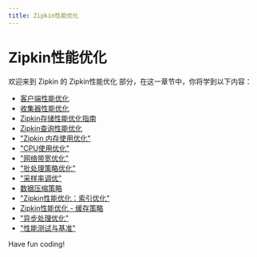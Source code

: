 ```yaml
---
title: Zipkin性能优化
---
```


# Zipkin性能优化

欢迎来到 Zipkin 的 Zipkin性能优化 部分，在这一章节中，你将学到以下内容：

- [客户端性能优化](./0-client-performance-optimization.mdx)
- [收集器性能优化](./1-collector-performance-optimization.mdx)
- [Zipkin存储性能优化指南](./2-storage-performance-optimization.mdx)
- [Zipkin查询性能优化](./3-query-performance-optimization.mdx)
- ["Zipkin 内存使用优化"](./4-optimizing-memory-usage.mdx)
- ["CPU使用优化"](./5-cpu-usage-optimization.mdx)
- ["网络带宽优化"](./6-network-bandwidth-optimization.mdx)
- ["批处理策略优化"](./7-batch-strategy-optimization.mdx)
- ["采样率调优"](./8-sampling-rate-tuning.mdx)
- [数据压缩策略](./9-data-compression-strategy.mdx)
- ["Zipkin性能优化：索引优化"](./10-index-optimization.mdx)
- [Zipkin性能优化 - 缓存策略](./11-caching-strategy.mdx)
- ["异步处理优化"](./12-asynchronous-processing-optimization.mdx)
- ["性能测试与基准"](./13-performance-testing-and-benchmarks.mdx)

Have fun coding!